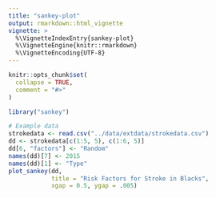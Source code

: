 ```yaml
---
title: "sankey-plot"
output: rmarkdown::html_vignette
vignette: >
  %\VignetteIndexEntry{sankey-plot}
  %\VignetteEngine{knitr::rmarkdown}
  %\VignetteEncoding{UTF-8}
---
```


```r
knitr::opts_chunk$set(
  collapse = TRUE,
  comment = "#>"
)
```

```r
library("sankey")
```

```r
# Example data
strokedata <- read.csv("../data/extdata/strokedata.csv")
dd <- strokedata[c(1:5, 5), c(1:6, 5)]
dd[6, "factors"] <- "Random"
names(dd)[7] <- 2015
names(dd)[1] <- "Type"
plot_sankey(dd,
            title = "Risk Factors for Stroke in Blacks",
            xgap = 0.5, ygap = .005)
```
